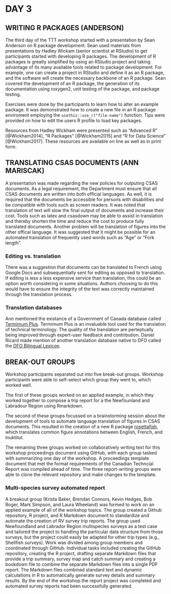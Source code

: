 # DAY 3

## WRITING R PACKAGES (ANDERSON)

The third day of the TTT workshop started with a presentation by Sean Anderson on R package development.
Sean used materials from presentations by Hadley Wickam (senior scientist at RStudio) to get participants started with developing R packages.
The development of R packages is greatly simplified by using an RStudio project and taking advantage of its many available tools related to package development.
For example, one can create a project in RStudio and define it as an R package, and the software will create the necessary backbone of an R package.
Sean covered the development of an R package, the generation of its documentation using roxygen2, unit testing of the package, and package testing.

Exercises were done by the participants to learn how to alter an example package.
It was demonstrated how to create a new file in an R package enviroment employing the `usethis::use_r("file-name")` function.
Tips were provided on how to edit the users R profile to load key packages.

Resources from Hadley Wickham were presented such as "Advanced R" [@Wickham2014], "R Packages" [@Wickham2015] and "R for Data Science" [@Wickham2017].
These resources are available on line as well as in print form.

## TRANSLATING CSAS DOCUMENTS (ANN MARISCAK)

A presentation was made regarding the new policies for outputing CSAS documents.
As a legal requirement, the Department must ensure that all CSAS documents are written into both official languages.
As well, it is required that the documents be accessible for persons with disabilities and be compatible with tools such as screen readers.
It was noted that translation of text will slow the final output of documents and increase their cost.
Tools such as latex and csasdown may be able to assist in translation and thereby shorten the time and reduce the cost to produce fully translated documents.
Another problem will be translation of figures into the other offical language.
It was suggested that it might be possible for an automated translation of frequently used words such as "Age" or "Fork length".

### Editing vs. translation

There was a suggestion that documents can be translated to French using Google Docs and subsequentially sent for editing as opposed to translation.
If editing is less a less expensive service than translation, this could be an option worth considering in some situations.
Authors choosing to do this would have to ensure the integrity of the text was correctly maintained through the translation process.

### Translation databases

Ann mentioned the existance of a Government of Canada database called [Termimum Plus](https://www.btb.termiumplus.gc.ca/tpv2alpha/alpha-eng.html?lang=eng).
Termimum Plus is an invaluable tool used for the translation of technical terminology.
The quality of the translation are perteptually being improved through expert-user feedback and contribution.
Daniel Ricard made mention of another translation database native to DFO called the [DFO Bilingual Lexicon](http://www.btb.termiumplus.gc.ca/).

## BREAK-OUT GROUPS

Workshop participants separated out into five break-out groups.
Workshop participants were able to self-select which group they went to, which worked well.

The first of these groups worked on an applied example, in which they worked together to compose a trip report for a the Newfounland and Labradour Region using Rmarkdown.

The second of these groups focussed on a brainstorming session about the development of tools to automate language translation of figures in CSAS documents.
This resulted in the creation of a new R package [rosettafish](https://github.com/pbs-assess/rosettafish), which translates common figure annotations between English, French, and Inuktitut.

The remaining three groups worked on collaboratively writing text for this workshop proceedings document using GitHub, with each group tasked with summarizing one day of the workshop.
A proceedings template document that met the format requirements of the Canadian Techncial Report was compiled ahead of time.
The three report-writing groups were able to clone the relevant repository and make changes to the template.

### Multi-species survey automated report

A breakout group (Krista Baker, Brendan Connors, Kevin Hedges, Bob Roger, Mark
Simpson, and Laura Wheeland) was formed to work on an applied example of all of
the workshop topics.
The group created a Github repository, R project, and R Markdown document to standardize and automate the creation of RV survey trip reports.
The group used Newfoundland and Labrador Region multispecies surveys as a test case and tailored the project to handling the particular data structure from those surveys, but the project could easily be adapted for other trip types (e.g., Shellfish surveys).
Work was divided among group members and coordinated through GitHub.
Individual tasks included creating the GitHub repository, creating the R project, drafting separate Markdown files that provide a trip summary, survey map and catch summary and creating a bookdown file to combine the separate Markdown files into a single PDF report.
The Markdown files combined standard text and dynamic calculations in R to automatically generate survey details and summary results.
By the end of the workshop the report project was completed and automated survey reports had been successfully generated.
